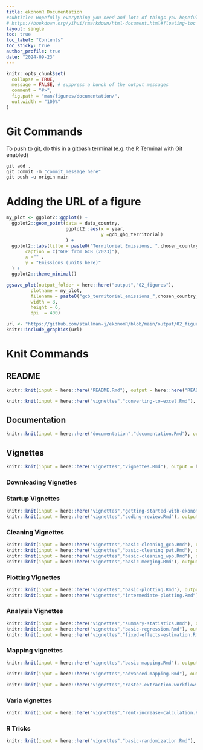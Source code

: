 ```yaml
---
title: ekonomR Documentation
#subtitle: Hopefully everything you need and lots of things you hopefully won't
# https://bookdown.org/yihui/rmarkdown/html-document.html#floating-toc
layout: single
toc: true
toc_label: "Contents"
toc_sticky: true
author_profile: true
date: "2024-09-23"
---
```



```r
knitr::opts_chunk$set(
  collapse = TRUE,
  message = FALSE, # suppress a bunch of the output messages
  comment = "#>",
  fig.path = "man/figures/documentation/",
  out.width = "100%"
)
```

# Git Commands

To push to git, do this in a gitbash terminal (e.g. the R Terminal with Git enabled)

``` r
git add .
git commit -m "commit message here"
git push -u origin main

```

# Adding the URL of a figure

```r
my_plot <- ggplot2::ggplot() + 
  ggplot2::geom_point(data = data_country,
                      ggplot2::aes(x = year, 
                                   y =gcb_ghg_territorial)
                      ) +
  ggplot2::labs(title = paste0("Territorial Emissions, ",chosen_country_name),
       caption = c("GDP from GCB (2023)"),
       x ="" ,
       y = "Emissions (units here)"
  ) + 
  ggplot2::theme_minimal()


```

```r
ggsave_plot(output_folder = here::here("output","02_figures"),
         plotname = my_plot,
         filename = paste0("gcb_territorial_emissions_",chosen_country_name,"_plot-03.png"),
         width = 8,
         height = 6,
         dpi  = 400)
```

```r
url <- "https://github.com/stallman-j/ekonomR/blob/main/output/02_figures/gcb_territorial_emissions_China_plot-03.png?raw=true"
knitr::include_graphics(url)

```

# Knit Commands

## README
``` r
knitr::knit(input = here::here("README.Rmd"), output = here::here("README.md"))
```
```r
knitr::knit(input = here::here("vignettes","converting-to-excel.Rmd"), output = here::here("vignettes","converting-to-excel.pdf"))
```
## Documentation 

``` r
knitr::knit(input = here::here("documentation","documentation.Rmd"), output = here::here("documentation","documentation.md"))
```

## Vignettes

``` r
knitr::knit(input = here::here("vignettes","vignettes.Rmd"), output = here::here("vignettes","vignettes.md"))

```

### Downloading Vignettes


### Startup Vignettes

``` r
knitr::knit(input = here::here("vignettes","getting-started-with-ekonomR.Rmd"), output = here::here("vignettes","getting-started-with-ekonomR.md"))
knitr::knit(input = here::here("vignettes","coding-review.Rmd"), output = here::here("vignettes","coding-review.md"))

```

### Cleaning Vignettes
``` r
knitr::knit(input = here::here("vignettes","basic-cleaning_gcb.Rmd"), output = here::here("vignettes","basic-cleaning_gcb.md"))
knitr::knit(input = here::here("vignettes","basic-cleaning_pwt.Rmd"), output = here::here("vignettes","basic-cleaning_pwt.md"))
knitr::knit(input = here::here("vignettes","basic-cleaning_wpp.Rmd"), output = here::here("vignettes","basic-cleaning_wpp.md"))
knitr::knit(input = here::here("vignettes","basic-merging.Rmd"), output = here::here("vignettes","basic-merging.md"))

```

### Plotting Vignettes

``` r
knitr::knit(input = here::here("vignettes","basic-plotting.Rmd"), output = here::here("vignettes","basic-plotting.md"))
knitr::knit(input = here::here("vignettes","intermediate-plotting.Rmd"), output = here::here("vignettes","intermediate-plotting.md"))

```

### Analysis Vignettes

``` r
knitr::knit(input = here::here("vignettes","summary-statistics.Rmd"), output = here::here("vignettes","summary-statistics.md"))
knitr::knit(input = here::here("vignettes","basic-regression.Rmd"), output = here::here("vignettes","basic-regression.md"))
knitr::knit(input = here::here("vignettes","fixed-effects-estimation.Rmd"), output = here::here("vignettes","fixed-effects-estimation.md"))

```

### Mapping vignettes

``` r
knitr::knit(input = here::here("vignettes","basic-mapping.Rmd"), output = here::here("vignettes","basic-mapping.md"))

knitr::knit(input = here::here("vignettes","advanced-mapping.Rmd"), output = here::here("vignettes","advanced-mapping.md"))

knitr::knit(input = here::here("vignettes","raster-extraction-workflow.Rmd"), output = here::here("vignettes","raster-extraction-workflow.md"))

```

### Varia vignettes

``` r
knitr::knit(input = here::here("vignettes","rent-increase-calculation.Rmd"), output = here::here("vignettes","rent-increase-calculation.md"))


```

### R Tricks

``` r
knitr::knit(input = here::here("vignettes","basic-randomization.Rmd"), output = here::here("vignettes","basic-randomization.Rmd"))

```
